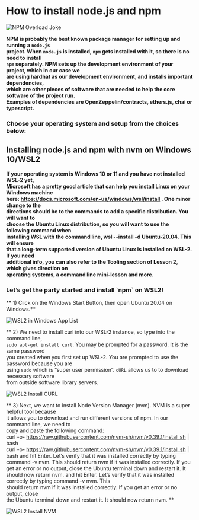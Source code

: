 # How to install node.js and npm

![NPM Overload Joke](/public/assets/lessons/install_npm/npm-jokes-1.png)

**NPM is probably the best known package manager for setting up and running a `node.js` <br>
project. When `node.js` is installed, `npm` gets installed with it, so there is no need to install <br>
`npm` separately. NPM sets up the development environment of your project, which in our case we <br>
are using hardhat as our development environment, and installs important dependencies, <br>
which are other pieces of software that are needed to help the core software of the project run.  <br>
Examples of dependencies are OpenZeppelin/contracts, ethers.js, chai or typescript.** 

<h3>Choose your operating system and setup from the choices below:</h3>

<h2>Installing node.js and npm with nvm on Windows 10/WSL2</h2>

**If your operating system is Windows 10 or 11 and you have not installed WSL-2 yet, <br>
Microsoft has a pretty good article that can help you install Linux on your Windows machine <br>
here: https://docs.microsoft.com/en-us/windows/wsl/install .  One minor change to the <br>
directions should be to the commands to add a specific distribution. You will want to <br>
choose the Ubuntu Linux distribution, so you will want to use the following command when <br>
installing WSL with the command line, wsl --install -d Ubuntu-20.04. This will ensure <br>
that a long-term supported version of Ubuntu Linux is installed on WSL-2. If you need <br>
additional info, you can also refer to the Tooling section of Lesson 2, which gives direction on <br>
operating systems, a command line mini-lesson and more.**

<h3>Let’s get the party started and install `npm` on WSL2!</h3>

** 1) Click on the Windows Start Button, then open Ubuntu 20.04 on Windows.**

![WSL2 in Windows App List](/public/assets/lessons/install_npm/wsl-s_in_windows_app_list.png)

** 2) We need to install curl into our WSL-2 instance, so type into the command line, <br>
`sudo apt-get install curl`. You may be prompted for a password. It is the same password <br>
you created when you first set up WSL-2. You are prompted to use the password because you are <br>
using `sudo` which is “super user permission”. `cURL` allows us to to download necessary software <br>
from outside software library servers.

![WSL2 Install CURL](/public/assets/lessons/install_npm/install-curl.png)

** 3) Next, we want to install Node Version Manager (nvm). NVM is a super helpful tool because <br>
it allows you to download and run different versions of npm. In our command line, we need to <br>
copy and paste the following command:<br>
         curl -o- https://raw.githubusercontent.com/nvm-sh/nvm/v0.39.1/install.sh | bash <br>                                                                                curl -o- https://raw.githubusercontent.com/nvm-sh/nvm/v0.39.1/install.sh | bash and hit Enter. Let’s verify that it was installed correctly by typing command -v nvm. This should return nvm if it was installed correctly. If you get an error or no output, close the Ubuntu terminal down and restart it. It should now return nvm. 
and hit Enter. Let’s verify that it was installed correctly by typing command -v nvm. This <br>
should return nvm if it was installed correctly. If you get an error or no output, close <br>
the Ubuntu terminal down and restart it. It should now return nvm. **

![WSL2 Install NVM](/public/assets/lessons/install_npm/install-nvm-2.PNG)





